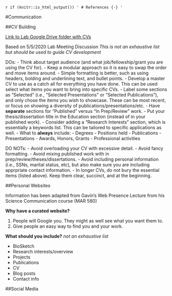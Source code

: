 `r if (knitr::is_html_output()) '
# References {-}
'`

#Communication

##CV Building

[Link to Lab Google Drive folder with CVs](https://drive.google.com/drive/folders/1_VDBjhUkH4Tx4IeUTPKsmQueFKEhQi4f)

Based on 5/5/2020 Lab Meeting Discussion
*This is not an exhaustive list but should be used to guide CV development*

DOs:
- Think about target audience (and what job/fellowship/grant you are using the CV for).
- Keep a modular approach so it is easy to swap the order and move items around.
- Simple formatting is better, such as using headers, bolding and underlining text, and bullet points.
- Develop a master CV to use as a catch all for everything you have done. This can be used select what items you want to bring into specific CVs.
- Label some sections as "Selected" (i.e., "Selected Presentations" or "Selected Publications"), and only chose the items you wish to showcase. These can be most recent, or focus on showing a diversity of publications/presentations/etc.
- Have **separate** sections for "Published" versus "In Prep/Review" work.
- Put your thesis/dissertation title in the Education section (instead of in your published work).
- Consider adding a "Research Interests" section, which is essentially a keywords list. This can be tailored to specific applications as well.
- What to **always** include:
    - Degrees
    - Positions held
    - Publications
    - Presentations
    - Awards, Honors, Grants
    - Professional activities

DO NOTs:
- Avoid overloading your CV with excessive detail.
- Avoid fancy formatting.
- Avoid mixing published work with in prep/review/theses/dissertations.
- Avoid including personal information (i.e., SSNs, marital status, etc), but also make sure you are including apprpriate contact information.
- In longer CVs, do not bury the essential items (listed above). Keep them clear, succinct, and at the beginning.

##Personal Websites

Information has been adapted from Gavin's Web Presence Lecture from his Science Communication course (MAR 580)

**Why have a curated website?**

1. People will Google you. They might as well see what you want them to.
2. Give people an easy way to find you and your work.

**What should you include?**
*not an exhaustive list*

- BioSketch
- Research interests/overview
- Projects
- Publications
- CV
- Blog posts
- Contact info

##Social Media

